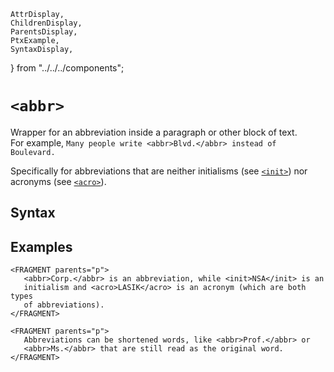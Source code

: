     AttrDisplay,
    ChildrenDisplay,
    ParentsDisplay,
    PtxExample,
    SyntaxDisplay,
} from "../../../components";

# `<abbr>`

Wrapper for an abbreviation inside a paragraph or other block of text.  
For example, `Many people write <abbr>Blvd.</abbr> instead of Boulevard.`

Specifically for abbreviations that are neither initialisms (see [`<init>`](./init)) 
nor acronyms (see [`<acro>`](./acro)).

## Syntax

<SyntaxDisplay name="abbr" />

## Examples

 ```ptx-example
<FRAGMENT parents="p">
    <abbr>Corp.</abbr> is an abbreviation, while <init>NSA</init> is an
    initialism and <acro>LASIK</acro> is an acronym (which are both types
    of abbreviations).
</FRAGMENT>
```

 ```ptx-example
<FRAGMENT parents="p">
    Abbreviations can be shortened words, like <abbr>Prof.</abbr> or 
    <abbr>Ms.</abbr> that are still read as the original word.
</FRAGMENT>
```